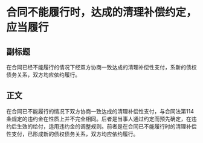 # 合同不能履行时，达成的清理补偿约定，应当履行
## 副标题
在合同已经不能履行的情况下经双方协商一致达成的清理补偿性支付，系新的债权债务关系，双方均应依约履行。
## 正文
在合同已不能履行的情况下双方协商一致达成的清理补偿性支付，与合同法第114条规定的违约金在性质上并不完全相同。后者是当事人通过约定而预先确定，在违约后生效的给付，适用违约金的调整规则。前者是在合同已不能履行时的清理补偿性支付，已形成新的债权债务关系，双方均应依约履行。